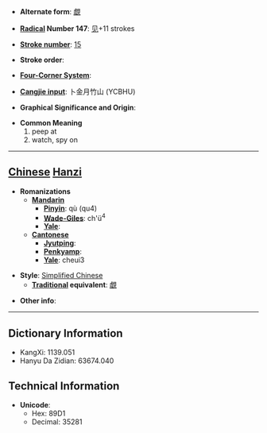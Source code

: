 * '''Alternate form''': [[覷]]

* '''[[Wiktionary:Chinese radical index| Radical]] Number 147''': [[Wiktionary:Chinese radical index 见|见]]+11 strokes

* '''[[Wiktionary:Chinese total strokes index|Stroke number]]''': [[Wiktionary:Chinese total strokes index 15|15]]

* '''Stroke order''': 

* '''[[Wiktionary:Chinese four corner index|Four-Corner System]]''': 

* '''[[Wiktionary:Chinese Cangjie index|Cangjie input]]''': 卜金月竹山 (YCBHU)

* '''Graphical Significance and Origin''': 

* '''Common Meaning'''
*#peep at
*# watch, spy on


----

== [[Chinese]] [[Hanzi]] ==

* '''Romanizations'''
** '''[[Mandarin]]'''
*** '''[[Pinyin]]''': qù (qu4)
*** '''[[Wade-Giles]]''': ch'ü<sup>4</sup>
*** '''[[Yale]]''': 
** '''[[Cantonese]]'''
*** '''[[Jyutping]]''':
*** '''[[Penkyamp]]''': 
*** '''[[Yale]]''': cheui3

* '''Style''': [[Simplified Chinese]] 
** '''[[Traditional Chinese|Traditional]] equivalent''': [[覷]]

* '''Other info''': 

----

== Dictionary Information ==

* KangXi: 1139.051
* Hanyu Da Zidian: 63674.040

== Technical Information ==

* '''Unicode''':
** Hex: 89D1
** Decimal: 35281